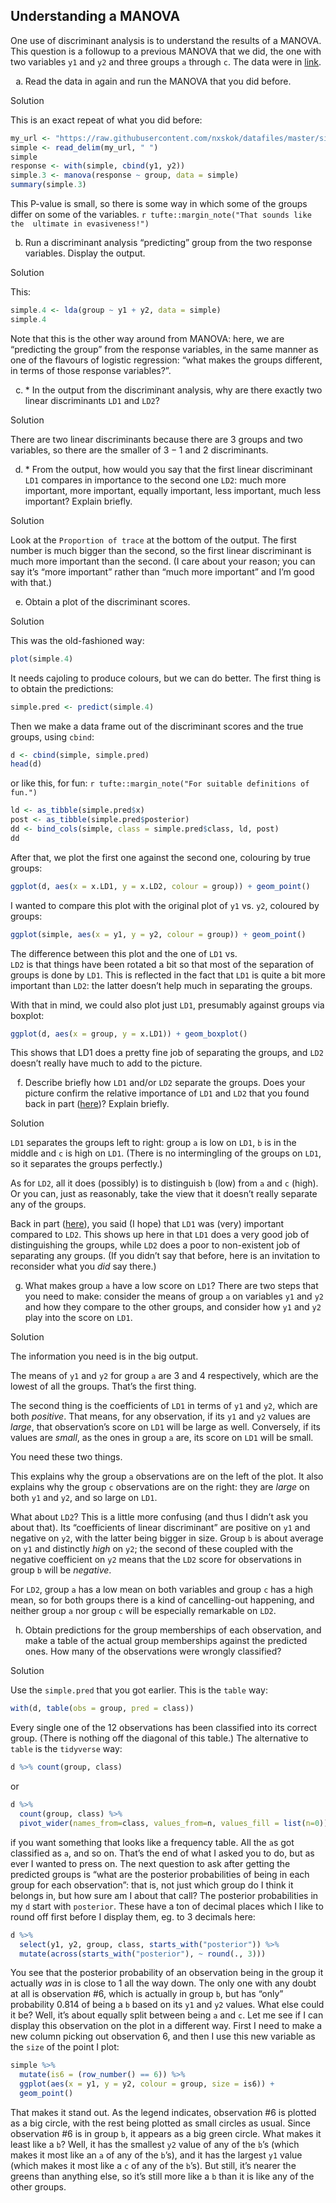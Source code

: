 ##  Understanding a MANOVA


 One use of discriminant analysis is to
understand the results of a MANOVA. This question is a followup to a
previous MANOVA that we did, the one with two variables `y1`
and `y2` and three groups `a` through `c`. The
data were in [link](http://www.utsc.utoronto.ca/~butler/d29/simple-manova.txt).



(a) Read the data in again and run the MANOVA that you did
before. 


Solution


This is an exact repeat of what you did before:
```r
my_url <- "https://raw.githubusercontent.com/nxskok/datafiles/master/simple-manova.txt"
simple <- read_delim(my_url, " ")
simple
response <- with(simple, cbind(y1, y2))
simple.3 <- manova(response ~ group, data = simple)
summary(simple.3)
```

     

This P-value is small, so there is some way in which some of the
groups differ on some of the variables.
`r tufte::margin_note("That sounds like the  ultimate in evasiveness!")`
    


(b) Run a discriminant analysis "predicting" group from the
two response variables. Display the output.


Solution


This:
```r
simple.4 <- lda(group ~ y1 + y2, data = simple)
simple.4
```

   
Note that this is the other way around from MANOVA: here, we are
"predicting the group" from the response variables, in the same
manner as one of the flavours of logistic regression: 
"what makes the groups different, in terms of those response variables?".

    


(c) <a name="part:output">*</a> In the output from the discriminant analysis,
why are there exactly two linear discriminants `LD1` and
`LD2`?



Solution


There are two linear discriminants because there are 3 groups and two
variables, so there are the smaller of $3-1$ and 2 discriminants.

  


(d) <a name="part:svd">*</a> From the output, how would you say that the
first linear discriminant `LD1` compares in importance to the
second one `LD2`: much more important, more important, equally
important, less important, much less important? Explain briefly. 



Solution


Look at the `Proportion of trace` at the bottom of the output.
The first number is much bigger than the second, so the first linear
discriminant is much more important than the second. (I care about
your reason; you can say it's "more important" rather than 
"much more important" and I'm good with that.) 
  


(e) Obtain a plot of the
discriminant scores.



Solution


This was the old-fashioned way:

```r
plot(simple.4)
```

   

It needs cajoling to produce colours, but we can do better. The first
thing is to obtain the predictions:

```r
simple.pred <- predict(simple.4)
```

 

Then we make a data frame out of the discriminant scores and the true
groups, using `cbind`:

```r
d <- cbind(simple, simple.pred)
head(d)
```

 
or like this, for fun:
`r tufte::margin_note("For suitable definitions of fun.")`

```r
ld <- as_tibble(simple.pred$x)
post <- as_tibble(simple.pred$posterior)
dd <- bind_cols(simple, class = simple.pred$class, ld, post)
dd
```

 
After that, we plot the first one against the second one, colouring by
true groups:

```r
ggplot(d, aes(x = x.LD1, y = x.LD2, colour = group)) + geom_point()
```

 

I wanted to compare this plot with the original plot of `y1`
vs.\ `y2`, coloured by groups:

```r
ggplot(simple, aes(x = y1, y = y2, colour = group)) + geom_point()
```

 

The difference between this plot and the one of `LD1` vs.\
`LD2` is that things have been rotated a bit so that most of
the separation of groups is done by `LD1`. This is reflected in
the fact that `LD1` is quite a bit more important than
`LD2`: the latter doesn't help much in separating the groups.

With that in mind, we could also plot just `LD1`, presumably
against groups via boxplot:

```r
ggplot(d, aes(x = group, y = x.LD1)) + geom_boxplot()
```

 

This shows that LD1 does a pretty fine job of separating the groups,
and `LD2` doesn't really have much to add to the picture. 
  


(f) Describe briefly how `LD1` and/or `LD2`
separate the groups. Does your picture confirm the relative importance
of `LD1` and `LD2` that you found  back in part (<a href="#part:svd">here</a>)? Explain briefly.



Solution


`LD1` separates the groups left to right: group `a` is
low on `LD1`, `b` is in the middle and `c` is
high on `LD1`. (There is no intermingling of the groups on
`LD1`, so it separates the groups perfectly.)

As for `LD2`, all it does (possibly) is to distinguish
`b` (low) from `a` and `c` (high). Or you can,
just as reasonably, take the view that it doesn't really separate
any of the groups.

Back in part (<a href="#part:svd">here</a>), you said (I hope) that `LD1`
was (very) important compared to `LD2`. This shows up here in
that `LD1` does a very good job of distinguishing the groups,
while `LD2` does a poor to non-existent job of separating any
groups. (If you didn't
say that before, here is an invitation to reconsider what you
*did* say there.)
  


(g) What makes group `a` have a low score on `LD1`?
There are two steps that you need to make: consider the means of group
`a` on variables `y1` and `y2` and how they
compare to the other groups, and consider how
`y1` and `y2` play into the score on `LD1`.



Solution


The information you need is in the big output.

The means of `y1` and `y2` for group `a` are 3
and 4 respectively, which are the lowest of all the groups. That's
the first thing. 

The second thing is the coefficients of
`LD1` in terms of `y1` and `y2`, which are both
*positive*. That means, for any observation, if its `y1`
and `y2` values are *large*, that observation's score on
`LD1` will be large as well. Conversely, if its values are
*small*, as the ones in group `a` are, its score on
`LD1` will be small. 

You need these two things.

This explains why the group `a` observations are on the left
of the plot. It also explains why the group `c` observations
are on the right: they are *large* on both `y1` and
`y2`, and so large on `LD1`.

What about `LD2`? This is a little more confusing (and thus I
didn't ask you about that). Its "coefficients of linear discriminant" 
are positive on `y1` and negative on
`y2`, with the latter being bigger in size. Group `b`
is about average on `y1` and distinctly *high* on
`y2`; the second of these coupled with the negative
coefficient on `y2` means that the `LD2` score for
observations in group `b` will be *negative*.

For `LD2`, group `a` has a low mean on both variables
and group `c` has a high mean, so for both groups there is a
kind of cancelling-out happening, and neither group `a` nor
group `c` will be especially remarkable on `LD2`.
  


(h) Obtain predictions for the group memberships of each
observation, and make a table of the actual group memberships against
the predicted ones. How many of the observations were wrongly classified?



Solution


Use the
`simple.pred` that you got earlier. This is the
`table` way:
```r
with(d, table(obs = group, pred = class))
```

   
Every single one of the 12 observations has been classified into its
correct group. (There is nothing off the diagonal of this table.) 
The alternative to `table` is the `tidyverse` way:

```r
d %>% count(group, class)
```

 

or
```r
d %>%
  count(group, class) %>%
  pivot_wider(names_from=class, values_from=n, values_fill = list(n=0))
```

 

if you want something that looks like a frequency table.
All the `a`s got classified as `a`, and so on. 
That's the end of what I asked you to do, but as ever I wanted to
press on. The next question to ask after getting the predicted groups
is "what are the posterior probabilities of being in each group for each observation": 
that is, not just which group do I think it
belongs in, but how sure am I about that call? The posterior
probabilities in my `d` start with `posterior`. These
have a ton of decimal places which I like to round off first before I
display them, eg. to 3 decimals here:
```r
d %>%
  select(y1, y2, group, class, starts_with("posterior")) %>%
  mutate(across(starts_with("posterior"), ~ round(., 3)))
```

 


You see that the posterior probability of an observation being in the
group it actually *was* in is close to 1 all the way down. The
only one with any doubt at all is observation \#6, which is actually
in group `b`, but has "only" probability 0.814 of being a
`b` based on its `y1` and `y2` values. What else
could it be? Well, it's about equally split between being `a`
and `c`. Let me see if I can display this observation on the
plot in a different way. First I need to make a new column picking out
observation 6, and then I use this new variable as the `size`
of the point I plot:
```r
simple %>%
  mutate(is6 = (row_number() == 6)) %>%
  ggplot(aes(x = y1, y = y2, colour = group, size = is6)) +
  geom_point()
```

 

That makes it stand out.
As the legend indicates, observation \#6 is plotted as a big circle,
with the rest being plotted as small circles as usual. Since observation \#6
is in group `b`, it appears as a big green circle. What makes it
least like a `b`? Well, it has the smallest `y2` value
of any of the `b`'s (which makes it most like an `a` of
any of the `b`'s), and it has the largest `y1` value (which makes it
most like a `c` of any of the `b`'s). But still, it's nearer the
greens than anything else, so it's still more like a `b` than
it is like any of the other groups. 
  



